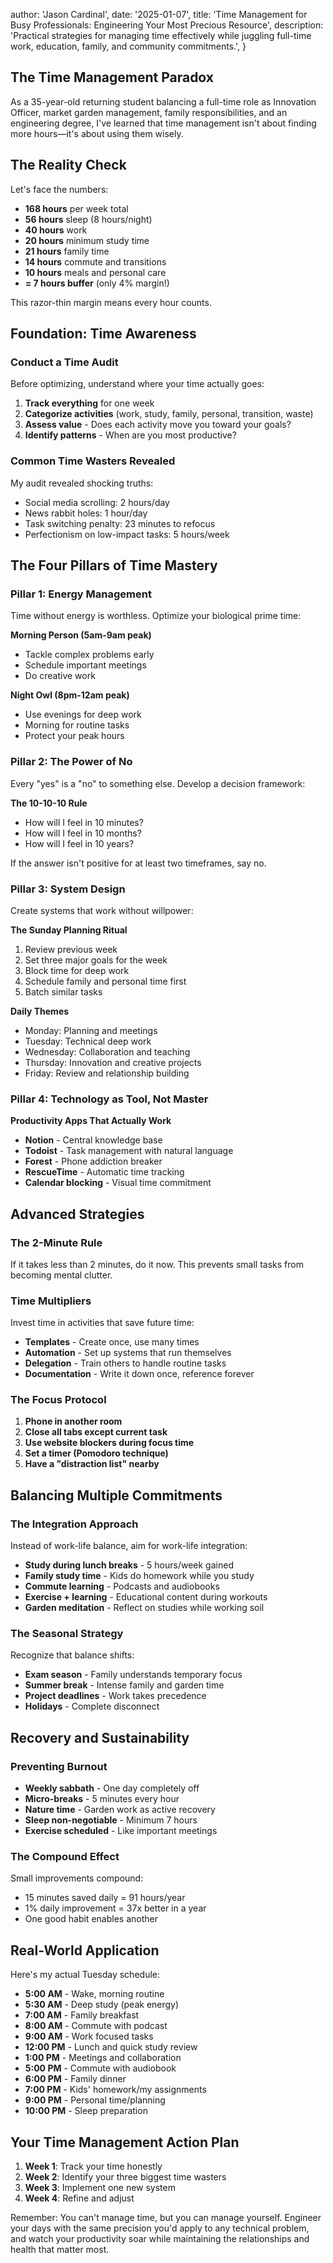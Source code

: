 
  author: 'Jason Cardinal',
  date: '2025-01-07',
  title: 'Time Management for Busy Professionals: Engineering Your Most Precious Resource',
  description:
    'Practical strategies for managing time effectively while juggling full-time work, education, family, and community commitments.',
}


## The Time Management Paradox

As a 35-year-old returning student balancing a full-time role as Innovation Officer, market garden management, family responsibilities, and an engineering degree, I've learned that time management isn't about finding more hours—it's about using them wisely.

## The Reality Check

Let's face the numbers:
- **168 hours** per week total
- **56 hours** sleep (8 hours/night)
- **40 hours** work
- **20 hours** minimum study time
- **21 hours** family time
- **14 hours** commute and transitions
- **10 hours** meals and personal care
- **= 7 hours buffer** (only 4% margin!)

This razor-thin margin means every hour counts.

## Foundation: Time Awareness

### Conduct a Time Audit

Before optimizing, understand where your time actually goes:

1. **Track everything** for one week
2. **Categorize activities** (work, study, family, personal, transition, waste)
3. **Assess value** - Does each activity move you toward your goals?
4. **Identify patterns** - When are you most productive?

### Common Time Wasters Revealed

My audit revealed shocking truths:
- Social media scrolling: 2 hours/day
- News rabbit holes: 1 hour/day
- Task switching penalty: 23 minutes to refocus
- Perfectionism on low-impact tasks: 5 hours/week

## The Four Pillars of Time Mastery

### Pillar 1: Energy Management

Time without energy is worthless. Optimize your biological prime time:

**Morning Person (5am-9am peak)**
- Tackle complex problems early
- Schedule important meetings
- Do creative work

**Night Owl (8pm-12am peak)**
- Use evenings for deep work
- Morning for routine tasks
- Protect your peak hours

### Pillar 2: The Power of No

Every "yes" is a "no" to something else. Develop a decision framework:

**The 10-10-10 Rule**
- How will I feel in 10 minutes?
- How will I feel in 10 months?
- How will I feel in 10 years?

If the answer isn't positive for at least two timeframes, say no.

### Pillar 3: System Design

Create systems that work without willpower:

**The Sunday Planning Ritual**
1. Review previous week
2. Set three major goals for the week
3. Block time for deep work
4. Schedule family and personal time first
5. Batch similar tasks

**Daily Themes**
- Monday: Planning and meetings
- Tuesday: Technical deep work
- Wednesday: Collaboration and teaching
- Thursday: Innovation and creative projects
- Friday: Review and relationship building

### Pillar 4: Technology as Tool, Not Master

**Productivity Apps That Actually Work**
- **Notion** - Central knowledge base
- **Todoist** - Task management with natural language
- **Forest** - Phone addiction breaker
- **RescueTime** - Automatic time tracking
- **Calendar blocking** - Visual time commitment

## Advanced Strategies

### The 2-Minute Rule
If it takes less than 2 minutes, do it now. This prevents small tasks from becoming mental clutter.

### Time Multipliers
Invest time in activities that save future time:
- **Templates** - Create once, use many times
- **Automation** - Set up systems that run themselves
- **Delegation** - Train others to handle routine tasks
- **Documentation** - Write it down once, reference forever

### The Focus Protocol
1. **Phone in another room**
2. **Close all tabs except current task**
3. **Use website blockers during focus time**
4. **Set a timer (Pomodoro technique)**
5. **Have a "distraction list" nearby**

## Balancing Multiple Commitments

### The Integration Approach
Instead of work-life balance, aim for work-life integration:

- **Study during lunch breaks** - 5 hours/week gained
- **Family study time** - Kids do homework while you study
- **Commute learning** - Podcasts and audiobooks
- **Exercise + learning** - Educational content during workouts
- **Garden meditation** - Reflect on studies while working soil

### The Seasonal Strategy
Recognize that balance shifts:
- **Exam season** - Family understands temporary focus
- **Summer break** - Intense family and garden time
- **Project deadlines** - Work takes precedence
- **Holidays** - Complete disconnect

## Recovery and Sustainability

### Preventing Burnout
- **Weekly sabbath** - One day completely off
- **Micro-breaks** - 5 minutes every hour
- **Nature time** - Garden work as active recovery
- **Sleep non-negotiable** - Minimum 7 hours
- **Exercise scheduled** - Like important meetings

### The Compound Effect
Small improvements compound:
- 15 minutes saved daily = 91 hours/year
- 1% daily improvement = 37x better in a year
- One good habit enables another

## Real-World Application

Here's my actual Tuesday schedule:
- **5:00 AM** - Wake, morning routine
- **5:30 AM** - Deep study (peak energy)
- **7:00 AM** - Family breakfast
- **8:00 AM** - Commute with podcast
- **9:00 AM** - Work focused tasks
- **12:00 PM** - Lunch and quick study review
- **1:00 PM** - Meetings and collaboration
- **5:00 PM** - Commute with audiobook
- **6:00 PM** - Family dinner
- **7:00 PM** - Kids' homework/my assignments
- **9:00 PM** - Personal time/planning
- **10:00 PM** - Sleep preparation

## Your Time Management Action Plan

1. **Week 1**: Track your time honestly
2. **Week 2**: Identify your three biggest time wasters
3. **Week 3**: Implement one new system
4. **Week 4**: Refine and adjust

Remember: You can't manage time, but you can manage yourself. Engineer your days with the same precision you'd apply to any technical problem, and watch your productivity soar while maintaining the relationships and health that matter most.